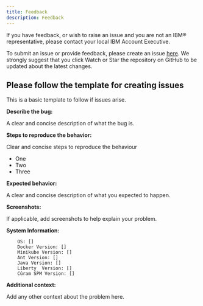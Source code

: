 ```yaml
---
title: Feedback
description: Feedback
---
```


If you have feedback, or wish to raise an issue and you are not an IBM®
 representative, please contact your local IBM Account Executive.

To submit an issue or provide feedback, please create
 an issue
 [here](https://github.com/merative/spm-kubernetes/issues).
We strongly suggest that you click Watch or Star the repository on
 GitHub to be updated about the latest changes.

## Please follow the template for creating issues

This is a basic template to follow if issues arise.

**Describe the bug:**

A clear and concise description of what the bug is.

**Steps to reproduce the behavior:**

Clear and concise steps to reproduce the behaviour

* One
* Two
* Three

**Expected behavior:**

A clear and concise description of what you expected to happen.

**Screenshots:**

If applicable, add screenshots to help explain your problem.

**System Information:**

```
    OS: []
    Docker Version: []
    Minikube Version: []
    Ant Version: []
    Java Version: []
    Liberty  Version: []
    Cúram SPM Version: []
```

**Additional context:**

Add any other context about the problem here.
